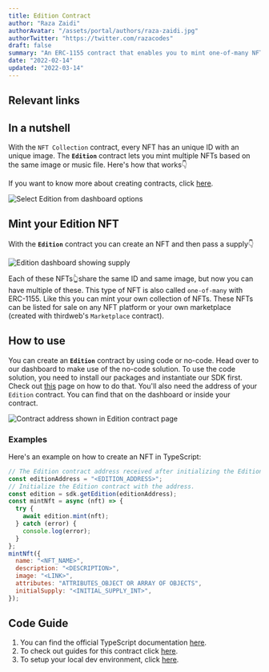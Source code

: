 ```yaml
---
title: Edition Contract
author: "Raza Zaidi"
authorAvatar: "/assets/portal/authors/raza-zaidi.jpg"
authorTwitter: "https://twitter.com/razacodes"
draft: false
summary: "An ERC-1155 contract that enables you to mint one-of-many NFTs"
date: "2022-02-14"
updated: "2022-03-14"
---
```


## Relevant links

<SimpleGrid columns="2" gap="5">
  <MdxLinkCard
    title="Guides"
    subtitle="Guides about Edition"
    contractType="edition"
    type="guide"
  />
  <MdxLinkCard
    title="JavaScript/TypeScript docs"
    subtitle="Learn how to use the Edition contract with our SDK"
    contractType="edition"
    type="docs"
  />
</SimpleGrid>

## In a nutshell

With the `NFT Collection` contract, every NFT has an unique ID with an unique image. The **`Edition`** contract lets you mint multiple NFTs based on the same image or music file. Here's how that works👇

If you want to know more about creating contracts, click [here](/contracts).

![Select Edition from dashboard options](/assets/portal/contracts/edition/select-edition-from-dashboard.png)

## Mint your Edition NFT

With the **`Edition`** contract you can create an NFT and then pass a supply👇

![Edition dashboard showing supply](/assets/portal/contracts/edition/edition-with-minted-nfts.png)

Each of these NFTs👆share the same ID and same image, but now you can have multiple of these. This type of NFT is also called `one-of-many` with ERC-1155. Like this you can mint your own collection of NFTs. These NFTs can be listed for sale on any NFT platform or your own marketplace (created with thirdweb's `Marketplace` contract).

## How to use

You can create an **`Edition`** contract by using code or no-code. Head over to our dashboard to make use of the no-code solution. To use the code solution, you need to install our packages and instantiate our SDK first. Check out [this](/learn-thirdweb/connect-to-blockchain) page on how to do that. You'll also need the address of your `Edition` contract. You can find that on the dashboard or inside your contract.

![Contract address shown in Edition contract page](/assets/portal/contracts/edition/edition-contract-address.png)

### Examples

Here's an example on how to create an NFT in TypeScript:

```jsx
// The Edition contract address received after initializing the Edition contract on the dashboard.
const editionAddress = "<EDITION_ADDRESS>";
// Initialize the Edition contract with the address.
const edition = sdk.getEdition(editionAddress);
const mintNft = async (nft) => {
  try {
    await edition.mint(nft);
  } catch (error) {
    console.log(error);
  }
};
mintNft({
  name: "<NFT_NAME>",
  description: "<DESCRIPTION>",
  image: "<LINK>",
  attributes: "ATTRIBUTES_OBJECT OR ARRAY OF OBJECTS",
  initialSupply: "<INITIAL_SUPPLY_INT>",
});
```

## Code Guide

1. You can find the official TypeScript documentation [here](https://docs.thirdweb.com/typescript/sdk.edition).
2. To check out guides for this contract click [here](/guides/edition).
3. To setup your local dev environment, click [here](/guides/sdk-guide).

<MdxNavigation>
  <MdxNavigationItem
    href="/contracts/nft-collection"
    title="NFT Collection"
  />
  <MdxNavigationItem href="/contracts/nft-drop" title="NFT Drop" next />
</MdxNavigation>

